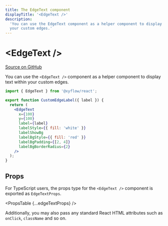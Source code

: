 ```yaml
---
title: The EdgeText component
displayTitle: '<EdgeText />'
description:
  'You can use the EdgeText component as a helper component to display text within
  your custom edges.'
---
```



# &lt;EdgeText />

[Source on GitHub](https://github.com/xyflow/xyflow/blob/v11/packages/core/src/components/Edges/EdgeText.tsx/#L7)

You can use the `<EdgeText />` component as a helper component to display text
within your custom edges.

```jsx
import { EdgeText } from '@xyflow/react';

export function CustomEdgeLabel({ label }) {
  return (
    <EdgeText
      x={100}
      y={100}
      label={label}
      labelStyle={{ fill: 'white' }}
      labelShowBg
      labelBgStyle={{ fill: 'red' }}
      labelBgPadding={[2, 4]}
      labelBgBorderRadius={2}
    />
  );
}
```

## Props

For TypeScript users, the props type for the `<EdgeText />` component is exported
as `EdgeTextProps`.

<PropsTable {...edgeTextProps} />

Additionally, you may also pass any standard React HTML attributes such as `onClick`,
`className` and so on.

